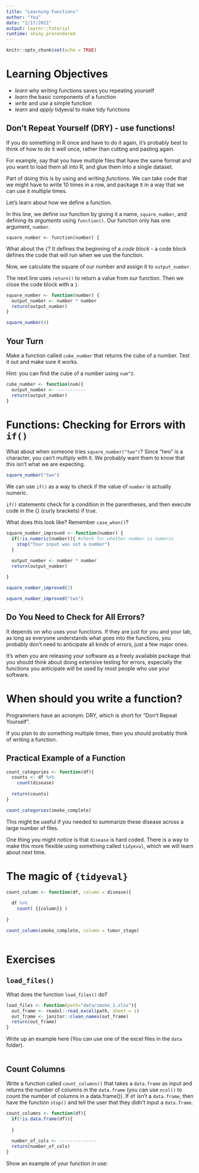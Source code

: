 ```yaml
---
title: "Learning Functions"
author: "You"
date: "2/17/2021"
output: learnr::tutorial
runtime: shiny_prerendered
---
```


```r
knitr::opts_chunk$set(echo = TRUE)
```

# Learning Objectives

- *learn* why writing functions saves you repeating yourself
- *learn* the basic components of a function
- *write* and *use* a simple function
- *learn* and *apply* tidyeval to make tidy functions

## Don't Repeat Yourself (DRY) - use functions!

If you do something in R once and have to do it again, it's probably best to think of how to do it well once, rather than cutting and pasting again.

For example, say that you have multiple files that have the same format and you want to load them all into R, and glue them into a single dataset.

Part of doing this is by using and writing *functions*. We can take code that we might have to write 10 times in a row, and package it in a way that we can use it multiple times.

Let's learn about how we define a function.

In this line, we define our function by giving it a name, `square_number`, and defining its *arguments* using `function()`. Our function only has one argument, `number`.

    square_number <- function(number) {

What about the `{`? It defines the beginning of a *code block* - a code block defines the code that will run when we use the function.

Now, we calculate the square of our number and assign it to `output_number`.

The next line uses `return()` to return a value from our function. Then we close the code block with a `}`.

```r
square_number <- function(number) {
  output_number <- number * number 
  return(output_number)
}

square_number(4)
```

## Your Turn

Make a function called `cube_number` that returns the cube of a number. Test it out and make sure it works.

Hint: you can find the cube of a number using `num^3`.

```r
cube_number <- function(num){
  output_number <- -----------
  return(output_number)
}
```


# Functions: Checking for Errors with `if()`

What about when someone tries `square_number("two")`? Since "two" is a character, you can't multiply with it. We probably want them to know that this isn't what we are expecting.

```r
square_number("two")
```

We can use `if()` as a way to check if the value of `number` is actually numeric. 

`if()` statements check for a condition in the parentheses, and then execute code in the {} (curly brackets) if true.

What does this look like? Remember `case_when()`?

```r
square_number_improved <- function(number) {
  if(!is.numeric(number)){ #check for whether number is numeric
    stop("Your input was not a number")
  }

  output_number <- number * number 
  return(output_number)
  
}

square_number_improved(2)

square_number_improved("two")
```



## Do You Need to Check for All Errors?

It depends on who uses your functions. If they are just for you and your lab, as long as everyone understands what goes into the functions, you probably don't need to anticipate all kinds of errors, just a few major ones.

It's when you are releasing your software as a freely available package that you should think about doing extensive testing for errors, especially the functions you anticipate will be used by most people who use your software.



# When should you write a function?

Programmers have an acronym: DRY, which is short for "Don't Repeat Yourself".

If you plan to do something multiple times, then you should probably think of writing a function.


## Practical Example of a Function


```r
count_categories <- function(df){
  counts <- df %>%
    count(disease)
  
  return(counts)
}

```

```r
count_categories(smoke_complete)

```

This might be useful if you needed to summarize these disease across a large number of files.

One thing you might notice is that `disease` is hard coded. There is a way to make this more flexible using something called `tidyeval`, which we will learn about next time.

# The magic of `{tidyeval}`

```r
count_column <- function(df, column = disease){
  
  df %>%
    count( {{column}} )
  
}

count_column(smoke_complete, column = tumor_stage)
```

```r


```


# Exercises

## `load_files()`

What does the function `load_files()` do? 

```r
load_files <- function(path="data/smoke_1.xlsx"){
  out_frame <- readxl::read_excel(path, sheet = 1)
  out_frame <- janitor::clean_names(out_frame)
  return(out_frame)
}
```

Write up an example here (You can use one of the excel files in the `data` folder).

```r

```

## Count Columns

Write a function called `count_columns()` that takes a `data.frame` as input and returns the number of columns in the `data.frame` (you can use `ncol()` to count the number of columns in a data.frame()). If `df` isn't a `data.frame`, then have the function `stop()` and tell the user that they didn't input a `data.frame`.

```r
count_columns <- function(df){
  if(!is.data.frame(df)){
    
  }
  
  number_of_cols <- --------------
  return(number_of_cols)
}
```

Show an example of your function in use:

```r

```



